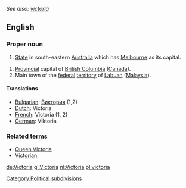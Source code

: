 ''See also: [[victoria]]''
==English==

===Proper noun===

#[[State]] in south-eastern [[Australia]] which has [[Melbourne]] as its capital.
[[Category:Political subdivisions]]
#[[Provincial]] capital of [[British Columbia]] ([[Canada]]).
#Main town of the [[federal]] [[territory]] of [[Labuan]] ([[Malaysia]]).

====Translations====

*[[Bulgarian]]: [[Виктория]] (1,2)
*[[Dutch]]: Victoria
*[[French]]: Victoria (1, 2)
*[[German]]: Viktoria

===Related terms===
*[[Queen Victoria]]
*[[Victorian]]
[[de:Victoria]]
[[gl:Victoria]]
[[nl:Victoria]]
[[pl:victoria]]